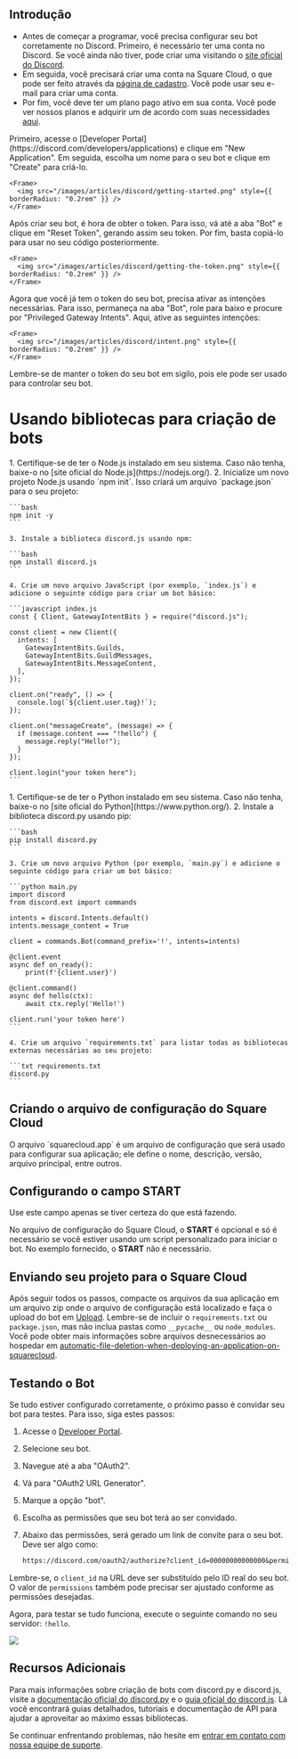 ## Introdução

* Antes de começar a programar, você precisa configurar seu bot corretamente no Discord. Primeiro, é necessário ter uma conta no Discord. Se você ainda não tiver, pode criar uma visitando o [site oficial do Discord](https://discord.com/).
* Em seguida, você precisará criar uma conta na Square Cloud, o que pode ser feito através da [página de cadastro](https://squarecloud.app/signup). Você pode usar seu e-mail para criar uma conta.
* Por fim, você deve ter um plano pago ativo em sua conta. Você pode ver nossos planos e adquirir um de acordo com suas necessidades [aqui](https://squarecloud.app/plans).

<AccordionGroup>
  <Accordion title="Começando" icon="rocket" iconType="solid">
    Primeiro, acesse o [Developer Portal](https://discord.com/developers/applications) e clique em "New Application". Em seguida, escolha um nome para o seu bot e clique em "Create" para criá-lo.

    <Frame>
      <img src="/images/articles/discord/getting-started.png" style={{ borderRadius: "0.2rem" }} />
    </Frame>
  </Accordion>

  <Accordion title="Obtendo o Token" icon="key" iconType="solid">
    Após criar seu bot, é hora de obter o token. Para isso, vá até a aba "Bot" e clique em "Reset Token", gerando assim seu token. Por fim, basta copiá-lo para usar no seu código posteriormente.

    <Frame>
      <img src="/images/articles/discord/getting-the-token.png" style={{ borderRadius: "0.2rem" }} />
    </Frame>
  </Accordion>

  <Accordion title="Ativando Intenções Privilegiadas" icon="message" iconType="solid">
    Agora que você já tem o token do seu bot, precisa ativar as intenções necessárias. Para isso, permaneça na aba "Bot", role para baixo e procure por "Privileged Gateway Intents". Aqui, ative as seguintes intenções:

    <Frame>
      <img src="/images/articles/discord/intent.png" style={{ borderRadius: "0.2rem" }} />
    </Frame>
  </Accordion>
</AccordionGroup>

<Warning>Lembre-se de manter o token do seu bot em sigilo, pois ele pode ser usado para controlar seu bot.</Warning>

# Usando bibliotecas para criação de bots

<Tabs>
  <Tab title="Discord.js">
    1. Certifique-se de ter o Node.js instalado em seu sistema. Caso não tenha, baixe-o no [site oficial do Node.js](https://nodejs.org/).
    2. Inicialize um novo projeto Node.js usando `npm init`. Isso criará um arquivo `package.json` para o seu projeto:

    ```bash
    npm init -y
    ```

    3. Instale a biblioteca discord.js usando npm:

    ```bash
    npm install discord.js
    ```

    4. Crie um novo arquivo JavaScript (por exemplo, `index.js`) e adicione o seguinte código para criar um bot básico:

    ```javascript index.js
    const { Client, GatewayIntentBits } = require("discord.js");

    const client = new Client({
      intents: [
        GatewayIntentBits.Guilds,
        GatewayIntentBits.GuildMessages,
        GatewayIntentBits.MessageContent,
      ],
    });

    client.on("ready", () => {
      console.log(`${client.user.tag}!`);
    });

    client.on("messageCreate", (message) => {
      if (message.content === "!hello") {
        message.reply("Hello!");
      }
    });

    client.login("your token here");
    ```
  </Tab>

  <Tab title="Discord.py">
    1. Certifique-se de ter o Python instalado em seu sistema. Caso não tenha, baixe-o no [site oficial do Python](https://www.python.org/).
    2. Instale a biblioteca discord.py usando pip:

    ```bash
    pip install discord.py
    ```

    3. Crie um novo arquivo Python (por exemplo, `main.py`) e adicione o seguinte código para criar um bot básico:

    ```python main.py
    import discord
    from discord.ext import commands

    intents = discord.Intents.default()
    intents.message_content = True

    client = commands.Bot(command_prefix='!', intents=intents)

    @client.event
    async def on_ready():
        print(f'{client.user}')

    @client.command()
    async def hello(ctx):
        await ctx.reply('Hello!')

    client.run('your token here')
    ```

    4. Crie um arquivo `requirements.txt` para listar todas as bibliotecas externas necessárias ao seu projeto:

    ```txt requirements.txt
    discord.py
    ```
  </Tab>
</Tabs>

## Criando o arquivo de configuração do Square Cloud

<Card title="Saiba mais: como criar o arquivo de configuração para Square Cloud." icon="link" href="https://docs.squarecloud.app/getting-started/config-file">
  O arquivo `squarecloud.app` é um arquivo de configuração que será usado para configurar sua aplicação; ele define o nome, descrição, versão, arquivo principal, entre outros.
</Card>

## Configurando o campo START

<Warning>Use este campo apenas se tiver certeza do que está fazendo.</Warning>

No arquivo de configuração do Square Cloud, o **START** é opcional e só é necessário se você estiver usando um script personalizado para iniciar o bot. No exemplo fornecido, o **START** não é necessário.

## Enviando seu projeto para o Square Cloud

Após seguir todos os passos, compacte os arquivos da sua aplicação em um arquivo zip onde o arquivo de configuração está localizado e faça o upload do bot em [Upload](https://squarecloud.app/dashboard/upload). Lembre-se de incluir o `requirements.txt` ou `package.json`, mas não inclua pastas como `__pycache__` ou `node_modules`. Você pode obter mais informações sobre arquivos desnecessários ao hospedar em [automatic-file-deletion-when-deploying-an-application-on-squarecloud](https://docs.squarecloud.app/faqs/automatic-file-deletion-when-deploying-an-application-on-squarecloud).

## Testando o Bot

Se tudo estiver configurado corretamente, o próximo passo é convidar seu bot para testes. Para isso, siga estes passos:

1. Acesse o [Developer Portal](https://discord.com/developers/applications).
2. Selecione seu bot.
3. Navegue até a aba "OAuth2".
4. Vá para "OAuth2 URL Generator".
5. Marque a opção "bot".
6. Escolha as permissões que seu bot terá ao ser convidado.
7. Abaixo das permissões, será gerado um link de convite para o seu bot. Deve ser algo como:

   ```txt
   https://discord.com/oauth2/authorize?client_id=00000000000000&permissions=8&scope=bot
   ```

Lembre-se, o `client_id` na URL deve ser substituído pelo ID real do seu bot. O valor de `permissions` também pode precisar ser ajustado conforme as permissões desejadas.

Agora, para testar se tudo funciona, execute o seguinte comando no seu servidor: `!hello`.

<Frame>
  <img src="/images/articles/discord/testing-bot.png" style={{ borderRadius: "0.2rem" }} />
</Frame>

## Recursos Adicionais

Para mais informações sobre criação de bots com discord.py e discord.js, visite a [documentação oficial do discord.py](https://discordpy.readthedocs.io/en/latest/) e o [guia oficial do discord.js](https://discordjs.guide/). Lá você encontrará guias detalhados, tutoriais e documentação de API para ajudar a aproveitar ao máximo essas bibliotecas.

Se continuar enfrentando problemas, não hesite em [entrar em contato com nossa equipe de suporte](/company/support).
